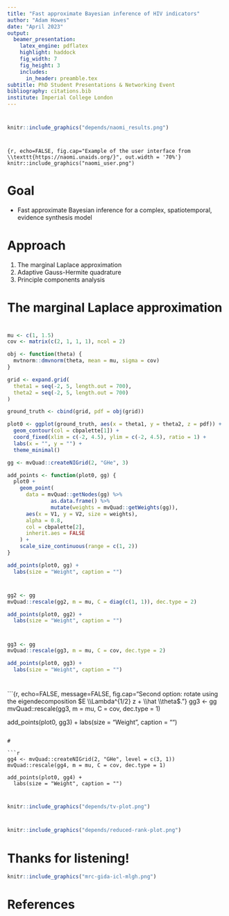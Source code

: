 ```yaml
---
title: "Fast approximate Bayesian inference of HIV indicators"
author: "Adam Howes"
date: "April 2023"
output:
  beamer_presentation:
    latex_engine: pdflatex
    highlight: haddock
    fig_width: 7
    fig_height: 3
    includes:
      in_header: preamble.tex
subtitle: PhD Student Presentations & Networking Event
bibliography: citations.bib
institute: Imperial College London
---
```


# 

```r
knitr::include_graphics("depends/naomi_results.png")
```

# 

```{r, echo=FALSE, fig.cap="Example of the user interface from \\texttt{https://naomi.unaids.org/}", out.width = '70%'}
knitr::include_graphics("naomi_user.png")
```

# Goal

* Fast approximate Bayesian inference for a complex, spatiotemporal, evidence synthesis model

# Approach

1. The marginal Laplace approximation
2. Adaptive Gauss-Hermite quadrature
3. Principle components analysis

# The marginal Laplace approximation

#

```r
mu <- c(1, 1.5)
cov <- matrix(c(2, 1, 1, 1), ncol = 2)

obj <- function(theta) {
  mvtnorm::dmvnorm(theta, mean = mu, sigma = cov)
}

grid <- expand.grid(
  theta1 = seq(-2, 5, length.out = 700),
  theta2 = seq(-2, 5, length.out = 700)
)

ground_truth <- cbind(grid, pdf = obj(grid))

plot0 <- ggplot(ground_truth, aes(x = theta1, y = theta2, z = pdf)) +
  geom_contour(col = cbpalette[1]) +
  coord_fixed(xlim = c(-2, 4.5), ylim = c(-2, 4.5), ratio = 1) +
  labs(x = "", y = "") +
  theme_minimal()

gg <- mvQuad::createNIGrid(2, "GHe", 3)

add_points <- function(plot0, gg) {
  plot0 +
    geom_point(
      data = mvQuad::getNodes(gg) %>%
              as.data.frame() %>%
              mutate(weights = mvQuad::getWeights(gg)),
      aes(x = V1, y = V2, size = weights),
      alpha = 0.8,
      col = cbpalette[2],
      inherit.aes = FALSE
    ) +
    scale_size_continuous(range = c(1, 2))
}

add_points(plot0, gg) +
  labs(size = "Weight", caption = "")
```

#

```r
gg2 <- gg
mvQuad::rescale(gg2, m = mu, C = diag(c(1, 1)), dec.type = 2)

add_points(plot0, gg2) +
  labs(size = "Weight", caption = "")
```

#

```r
gg3 <- gg
mvQuad::rescale(gg3, m = mu, C = cov, dec.type = 2)

add_points(plot0, gg3) +
  labs(size = "Weight", caption = "")
```

#

```{r, echo=FALSE, message=FALSE, fig.cap="Second option: rotate using the eigendecomposition $E \\Lambda^{1/2} z + \\hat \\theta$."}
gg3 <- gg
mvQuad::rescale(gg3, m = mu, C = cov, dec.type = 1)

add_points(plot0, gg3) +
  labs(size = "Weight", caption = "")
```

#

```r
gg4 <- mvQuad::createNIGrid(2, "GHe", level = c(3, 1))
mvQuad::rescale(gg4, m = mu, C = cov, dec.type = 1)

add_points(plot0, gg4) +
  labs(size = "Weight", caption = "")
```

#

```r
knitr::include_graphics("depends/tv-plot.png")
```

#

```r
knitr::include_graphics("depends/reduced-rank-plot.png")
```

# Thanks for listening!

```r
knitr::include_graphics("mrc-gida-icl-mlgh.png")
```

# References {.allowframebreaks}
